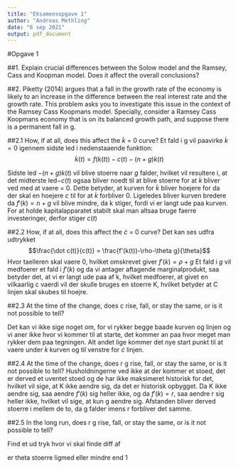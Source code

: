 ---
title: "Eksamensopgave 1"
author: "Andreas Methling"
date: "6 sep 2021"
output: pdf_document
---

#Opgave 1

##1. Explain crucial differences between the Solow model and the Ramsey, Cass and Koopman model. Does it affect the overall conclusions?

##2.  Piketty (2014) argues that a fall in the growth rate of the economy is likely to an increase in the difference between the real interest rate and the growth rate. This problem asks you to investigate this issue in the context of the Ramsey Cass Koopmans model. Specially, consider a Ramsey Cass Koopmans economy that is on its balanced growth path, and suppose there is a permanent fall in g.

##2.1  How, if at all, does this affect the $\dot k$ = 0 curve?
Et fald i g vil paavirke $\dot k = 0$ igennem sidste led i nedenstaaende funktion:
$$\dot k(t) = f(k(t)) -c(t) - (n+g)k(t)$$ 

Sidste led $-(n+g)k(t)$ vil blive stoerre naar $g$ falder, hvilket vil resultere i, at det midterste led$-c(t)$ ogsaa bliver noedt til at blive stoerre for at $\dot k$ bliver ved med at vaere = 0. Dette betyder, at kurven for $\dot k$ bliver hoejere for da der skal en hoejere $c$ til for at $\dot k$ forbliver 0. Ligeledes bliver kurven bredere da $f'(k) = n + g$ vil blive mindre, da k stiger, fordi vi er langt ude paa kurven.
For at holde kapitalapparatet stabilt skal man altsaa bruge faerre investeringer, derfor stiger $c(t)$

##2.2 How, if at all, does this affect the $\dot c$ = 0 curve?
Det kan ses udfra udtrykket $$\frac{\dot c(t)}{c(t)} = \frac{f'(k(t))-\rho-\theta g}{\theta}$$
Hvor taelleren skal vaere 0, hvilket omskrevet giver $f'(k) = \rho+g$
Et fald i $g$ vil medfoerer et fald i $f'(k)$ og da vi antager aftagende marginalprodukt, saa betyder det, at vi er langt ude paa af k, hvilket medfoerer, at givet en vilkaarlig c vaerdi vil der skulle bruges en stoerre K, hvilket betyder at C linjen skal skubes til hoejre.

##2.3 At the time of the change, does c rise, fall, or stay the same, or is it not possible to tell?

Det kan vi ikke sige noget om, for vi rykker begge baade kurven og linjen og vi aner ikke hvor vi kommer til at starte, det kommer an paa hvor meget man rykker dem paa tegningen. Alt andet lige kommer det nye start punkt til at vaere under $\dot k$ kurven og til venstre for $\dot c$ linjen.

##2.4 At the time of the change, does r g rise, fall, or stay the same, or is it not possible to tell?
Husholdningerne ved ikke at der kommer et stoed, det er derved et uventet stoed og de har ikke maksimeret historisk for det, hvilket vil sige, at K ikke aendre sig, da det er historisk opbygget. Da K ikke aendre sig, saa aendre $f'(k)$ sig heller ikke, og da $f'(k) = r$, saa aendre r sig heller ikke, hvilket vil sige, at kun g aendre sig. Afstanden bliver derved stoerre i mellem de to, da g falder imens r forbliver det samme.

##2.5 In the long run, does r g rise, fall, or stay the same, or is it not possible to tell? 

Find et ud tryk hvor vi skal finde diff af 

er theta stoerre ligmed eller mindre end 1